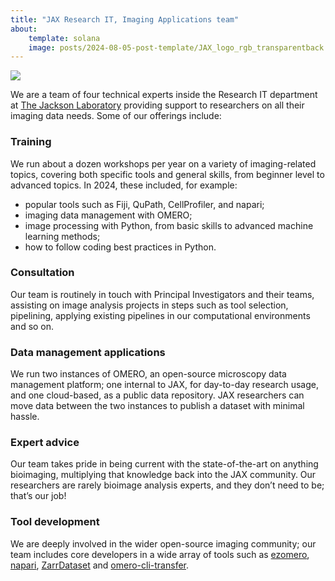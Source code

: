 ```yaml
---
title: "JAX Research IT, Imaging Applications team"
about:
    template: solana
    image: posts/2024-08-05-post-template/JAX_logo_rgb_transparentback.png
---
```


![](reservoir_team.png){fig-alt="Image of the team walking on a path by a reservoir"}

We are a team of four technical experts inside the Research IT department at [The Jackson Laboratory](https://jax.org) providing support to researchers on all their imaging data needs. Some of our offerings include:

### Training
We run about a dozen workshops per year on a variety of imaging-related topics, covering both specific tools and general skills, from beginner level to advanced topics. In 2024, these included, for example:

- popular tools such as Fiji, QuPath, CellProfiler, and napari;
- imaging data management with OMERO;
- image processing with Python, from basic skills to advanced machine learning methods;
- how to follow coding best practices in Python.

### Consultation

Our team is routinely in touch with Principal Investigators and their teams, assisting on image analysis projects in steps such as tool selection, pipelining, applying existing pipelines in our computational environments and so on.

### Data management applications

We run two instances of OMERO, an open-source microscopy data management platform; one internal to JAX, for day-to-day research usage, and one cloud-based, as a public data repository. JAX researchers can move data between the two instances to publish a dataset with minimal hassle.

### Expert advice

Our team takes pride in being current with the state-of-the-art on anything bioimaging, multiplying that knowledge back into the JAX community. Our researchers are rarely bioimage analysis experts, and they don't need to be; that's our job!

### Tool development

We are deeply involved in the wider open-source imaging community; our team includes core developers in a wide array of tools such as [ezomero](https://github.com/TheJacksonLaboratory/ezomero), [napari](https://napari.org), [ZarrDataset](https://github.com/TheJacksonLaboratory/zarrdataset) and [omero-cli-transfer](https://github.com/ome/omero-cli-transfer).
